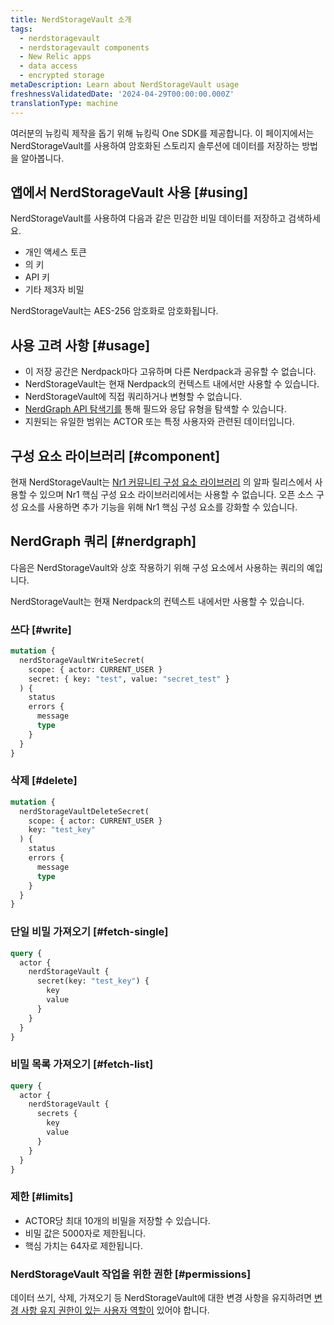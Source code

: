 ```yaml
---
title: NerdStorageVault 소개
tags:
  - nerdstoragevault
  - nerdstoragevault components
  - New Relic apps
  - data access
  - encrypted storage
metaDescription: Learn about NerdStorageVault usage
freshnessValidatedDate: '2024-04-29T00:00:00.000Z'
translationType: machine
---
```


여러분의 뉴킹릭 제작을 돕기 위해 뉴킹릭 One SDK를 제공합니다. 이 페이지에서는 NerdStorageVault를 사용하여 암호화된 스토리지 솔루션에 데이터를 저장하는 방법을 알아봅니다.

## 앱에서 NerdStorageVault 사용 [#using]

NerdStorageVault를 사용하여 다음과 같은 민감한 비밀 데이터를 저장하고 검색하세요.

* 개인 액세스 토큰
* 의 키
* API 키
* 기타 제3자 비밀

<Callout variant="tip">
  NerdStorageVault는 AES-256 암호화로 암호화됩니다.
</Callout>

## 사용 고려 사항 [#usage]

* 이 저장 공간은 Nerdpack마다 고유하며 다른 Nerdpack과 공유할 수 없습니다.
* NerdStorageVault는 현재 Nerdpack의 컨텍스트 내에서만 사용할 수 있습니다.
* NerdStorageVault에 직접 쿼리하거나 변형할 수 없습니다.
* [NerdGraph API 탐색기를](https://api.newrelic.com/graphiql) 통해 필드와 응답 유형을 탐색할 수 있습니다.
* 지원되는 유일한 범위는 ACTOR 또는 특정 사용자와 관련된 데이터입니다.

## 구성 요소 라이브러리 [#component]

현재 NerdStorageVault는 [Nr1 커뮤니티 구성 요소 라이브러리](https://www.npmjs.com/package/@newrelic/nr1-community/v/1.3.0-alpha.5) 의 알파 릴리스에서 사용할 수 있으며 Nr1 핵심 구성 요소 라이브러리에서는 사용할 수 없습니다. 오픈 소스 구성 요소를 사용하면 추가 기능을 위해 Nr1 핵심 구성 요소를 강화할 수 있습니다.

## NerdGraph 쿼리 [#nerdgraph]

다음은 NerdStorageVault와 상호 작용하기 위해 구성 요소에서 사용하는 쿼리의 예입니다.

<Callout variant="tip">
  NerdStorageVault는 현재 Nerdpack의 컨텍스트 내에서만 사용할 수 있습니다.
</Callout>

### 쓰다 [#write]

```graphql
mutation {
  nerdStorageVaultWriteSecret(
    scope: { actor: CURRENT_USER }
    secret: { key: "test", value: "secret_test" }
  ) {
    status
    errors {
      message
      type
    }
  }
}
```

### 삭제 [#delete]

```graphql
mutation {
  nerdStorageVaultDeleteSecret(
    scope: { actor: CURRENT_USER }
    key: "test_key"
  ) {
    status
    errors {
      message
      type
    }
  }
}
```

### 단일 비밀 가져오기 [#fetch-single]

```graphql
query {
  actor {
    nerdStorageVault {
      secret(key: "test_key") {
        key
        value
      }
    }
  }
}
```

### 비밀 목록 가져오기 [#fetch-list]

```graphql
query {
  actor {
    nerdStorageVault {
      secrets {
        key
        value
      }
    }
  }
}
```

### 제한 [#limits]

* ACTOR당 최대 10개의 비밀을 저장할 수 있습니다.
* 비밀 값은 5000자로 제한됩니다.
* 핵심 가치는 64자로 제한됩니다.

### NerdStorageVault 작업을 위한 권한 [#permissions]

데이터 쓰기, 삭제, 가져오기 등 NerdStorageVault에 대한 변경 사항을 유지하려면 [변경 사항 유지 권한이 있는 사용자 역할이](/docs/accounts/original-accounts-billing/original-users-roles/users-roles-original-user-model) 있어야 합니다.